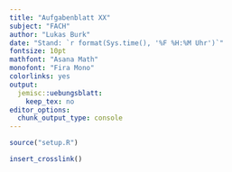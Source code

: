 ```yaml
---
title: "Aufgabenblatt XX"
subject: "FACH"
author: "Lukas Burk"
date: "Stand: `r format(Sys.time(), '%F %H:%M Uhr')`"
fontsize: 10pt
mathfont: "Asana Math"
monofont: "Fira Mono"
colorlinks: yes
output:
  jemisc::uebungsblatt:
    keep_tex: no
editor_options:
  chunk_output_type: console
---
```


```r
source("setup.R")
```

```r
insert_crosslink()
```
